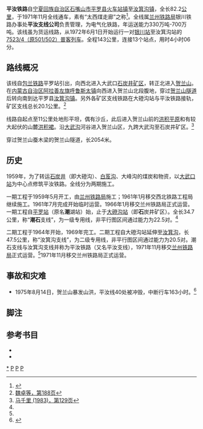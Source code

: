 {{Redirect2|平汝线|[[平江县|平江县]]至[[汝城县|汝城县]]的高速公路|平汝高速公路}}
{{Infobox rail system-route
|rail_name = 平汝铁路
|name_bgcolor=
|banner_color=#00561F
|logo_filename=
|image = Rujigou Railway Station.jpg
|image_width = 290px
|caption = [[汝箕沟站|汝箕沟火车站]]
|logo_bgcolor = 
|logo_note=
|code_name=
|locale = {{PRC}}
|service_type=
|begin_operation = 1971年11月
|end_operation=
|operation_note=
|system_length = {{Convert|82|km|mi|0}}
|length_in_operation=
|total_length=
|line_title=路線
|lines=
|stations = 10
|route_title=路線
|main_route=
|secondary_route=
|branch_route=
|standard=
|main_stations = [[平罗站|平罗站]]、[[大武口站|大武口站]]、[[大磴沟站|大磴沟站]]、<br/>[[呼鲁斯太站|呼鲁斯太站]]、[[白芨沟站|白芨沟站]]、[[汝箕沟站|汝箕沟站]]
|ridership=
|evaluation=
|rollingstock=[[SS3|SS3]]
|max_speed=<!-- km/h-->
|track_gauge = {{Standard gauge}}
|min_radius=
|max_grade=
|block_signal=
|engine = [[接触网|接触网]]供电（50[[赫兹|赫兹]]，25,000[[伏特|伏特]]）
|operator = [[兰州铁路局|兰州铁路局]][[银川车务段|银川车务段]]
|franchise=
|hq=
|key_person=
|website=
|box_width=auto
|collapsed=1
|route_map={{BS-map|inline=1|map=
\CONTg\~~ ~~ ~~ ~~{{rmri|u}} [[包兰线|包兰线]]往{{站|兰州}}
\HST\~~0~~[[平罗站|平罗站]]
CONTgq\ABZgr\~~ ~~ ~~ ~~{{rmri|l}} [[包兰线|包兰线]]往{{站|包头}}
\HST\~~11~~[[大武口站|大武口站]]
\ABZgl\CONTfq~~ ~~ ~~ ~~支线 {{rmri|r}}
\BST\~~19~~[[枣窝站|枣窝站]]
\BST\~~28~~[[马莲滩站|马莲滩站]]
\HST\~~35~~[[大磴沟站|大磴沟站]]
CONTgq\ABZgr\~~ ~~ ~~ ~~{{rmri|l}} 支线
\BST\~~41~~[[陶斯沟站|陶斯沟站]]
\STR+GRZq\~~ ~~ ~~ ~~{{rmri|u}} [[宁夏回族自治区|宁夏]]/[[内蒙古自治区|内蒙古]] {{rmri|d}}
\HST\~~49~~[[呼鲁斯太站|呼鲁斯太站]]
\BST\~~58~~[[柳树沟站|柳树沟站]]
\TUNNEL2\
\TUNNEL1\~~ ~~柴达朗隧道
\tSTRa\~~ ~~贺兰山隧道（2054米）
\tSTR+GRZq\~~ ~~ ~~ ~~{{rmri|u}} [[内蒙古自治区|内蒙古]]/[[宁夏回族自治区|宁夏]] {{rmri|d}}
\tSTRe\
\HST\~~75~~[[白芨沟站|白芨沟站]]
\TUNNEL2\
\HST\~~82~~[[汝箕沟站|汝箕沟站]]
\ENDEe\}}
}}
'''平汝铁路'''自[[宁夏回族自治区|宁夏回族自治区]][[石嘴山市|石嘴山市]][[平罗县|平罗县]][[火车站镇|火车站镇]]至[[汝箕沟镇|汝箕沟镇]]，全长82.2[[公里|公里]]，于1971年11月全线通车，素有“太西煤走廊”之称<ref>{{cite web |url=http://www.nxnews.cn/zhuanti/nxzt/tlnx/tlzxl/201101/t20110110_952976.htm |language=zh-hans |title=平汝支线铁路：素有“太西煤走廊”之称 |publisher=宁夏新闻网 |date=2011-01-10 |accessdate=2011-03-23 |archive-url=https://web.archive.org/web/20160310112237/http://nxnews.cn/zhuanti/nxzt/tlnx/tlzxl/201101/t20110110_952976.htm |archive-date=2016-03-10 |dead-url=yes }}</ref>。全线属[[兰州铁路局|兰州铁路局]]银川铁路办事处'''平汝支线公司'''负责管理，为电气化铁路，年运送能力330万吨-700万吨。该线虽为货运线路，从1972年6月1日开始运行一对[[银川站|银川站]]至汝箕沟站的[[7524/7526次列车|7523/4（原501/502）普客列车]]。全程143公里，连接13个站点，用时4小时06分。

==路线概况==
该线自[[包兰铁路|包兰铁路]]平罗站引出，向西北进入大武口[[石炭井矿区|石炭井矿区]]，转正北进入[[贺兰山|贺兰山]]。在[[内蒙古自治区|内蒙古自治区]][[阿拉善左旗|阿拉善左旗]][[呼鲁斯太镇|呼鲁斯太镇]]向西进入贺兰山北段腹地，穿过[[贺兰山隧道|贺兰山隧道]]后转向南到达平罗县[[汝箕沟镇|汝箕沟镇]]。另外各矿区支线铁路在大磴沟站与平汝铁路接轨，矿区支线总长20.1公里。<ref name="#1">[[#魏卓等|魏卓等，第188页]]</ref>

线路自起点至11公里处地形平坦，偶有沙丘，此后进入贺兰山前的[[洪积平原|洪积平原]]和有较大起伏的山麓[[洪积裙|洪积裙]]。沿[[大武沟|大武沟]]河谷进入贺兰山区，九跨大武沟至石炭井矿区。<ref>[[#马千里|马千里 (1983)，第129页]]</ref>

穿过贺兰山蚕木梁的贺兰山隧道，长2054米。

== 历史 ==
1959年，为了转运[[石炭井矿务局|石炭井]]（即大磴沟）、[[白芨沟街道|白芨沟]]、大峰沟的煤炭和物资，以[[大武口站|大武口站]]为中心点修筑平汝铁路。全线分为两期施工。

一期工程于1959年5月开工，由[[兰州铁路局|兰州铁路局]]施工；1961年1月移交西北铁路工程局继续施工。1961年7月完成开始临时运营。1966年1月移交兰州铁路局正式运营。一期工程自[[平罗站|平罗站]]（原名'''潮'''湖站）始，止于[[大磴沟站|大磴沟站]]（即'''石'''炭井矿区）。全长34.7公里，称“'''潮石'''支线”，为一级专用线，非平行图区间通过能力为22.5对。<ref name="#1"/>

二期工程于1964年开始，1969年完工。二期工程自大磴沟站延伸至[[汝箕沟镇|汝箕沟]]，长47.5公里，称“汝箕沟支线”，为二级专用线，非平行图区间通过能力为20.5对。潮石支线与汝箕沟支线并称为平汝铁路（又名平汝支线），1971年11月移交[[中国铁路兰州局集团|兰州铁路局]]正式运营。<ref name="#1"/>1971年11月移交兰州铁路局正式运营。

==事故和灾难==
* 1975年8月14日，贺兰山暴发山洪，平汝线40处被冲毁，中断行车163小时。<ref>{{cite web|url=http://ningxia.mofcom.gov.cn/aarticle/sjdixiansw/200507/20050700182514.html | language=zh-hans | title=宁夏石嘴山市：星海湖的变迁 |publisher=宁夏回族自治区商务之窗 |date=2005-07-20 |accessdate=2010-08-30 }} </ref>

== 脚注 ==
{{reflist|2}}
==参考书目==
* {{cite book|author=编撰委员会（主任：魏卓） |title=《石炭井区志》  |publisher=宁夏人民出版社 |location=银川市北京东路出版社大厦 |isbn=978-7-227-03983-9| ref = 魏卓等 }}
* {{cite book| language = 中文|author=马千里|title=《中国铁路建筑编年史（1881-1981）》 |year=1983 |publisher=中国铁道出版社|location=北京市宣武区| ref =马千里}}

{{平汝铁路|nocat}}
{{中国铁路|nocat}}

[[Category:平汝铁路|*]]
[[Category:宁夏回族自治区铁路线|P]]
[[Category:内蒙古自治区铁路线|P]]
[[Category:1971年中國建立|P]]